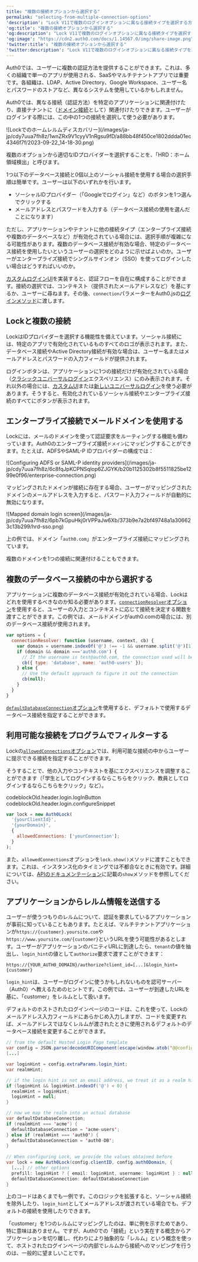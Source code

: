 ```yaml
---
title: "複数の接続オプションから選択する"
permalink: "selecting-from-multiple-connection-options"
'description': "Lock V11で複数のログインオプションに異なる接続タイプを選択する方法について説明します。"
'og:title': "複数の接続オプションから選択する"
'og:description': "Lock V11で複数のログインオプションに異なる接続タイプを選択する方法について説明します。"
'og:image': "https://cdn2.auth0.com/docs/1.14567.0/img/share-image.png"
'twitter:title': "複数の接続オプションから選択する"
'twitter:description': "Lock V11で複数のログインオプションに異なる接続タイプを選択する方法について説明します。"
---
```


Auth0では、ユーザーに複数の認証方法を提供することができます。これは、多くの組織で単一のアプリが使用される、SaaSやマルチテナントアプリでは重要です。各組織は、LDAP、Active Directory、Google Workspace、ユーザー名とパスワードのストアなど、異なるシステムを使用しているかもしれません。

Auth0では、異なる接続（認証方法）を特定のアプリケーションに関連付けたり、直接テナントに（[ドメイン接続](/ja-jp/authenticate/identity-providers/promote-connections-to-domain-level)として）関連付けたりできます。ユーザーがログインする際には、この中の1つの接続を選択して使う必要があります。

<Frame>![Lockでのホームレルムディスカバリー](/images/ja-jp/cdy7uua7fh8z/1wnZRx9V1cyyV1nRgsu9fD/a88bb48f450ce1802ddda01ec4346f7f/2023-09-22_14-18-30.png)</Frame>

複数のオプションから適切なIDプロバイダーを選択することを、「HRD：ホーム領域検出」と呼びます。

1つ以下のデータベース接続と0個以上のソーシャル接続を使用する場合の選択手順は簡単です。ユーザーは以下のいずれかを行います。

* ソーシャルIDプロバイダー（「Googleでログイン」など）のボタンを1つ選んでクリックする
* メールアドレスとパスワードを入力する（データベース接続の使用を選んだことになります）

ただし、アプリケーションやテナントに他の接続タイプ（エンタープライズ接続や複数のデータベースなど）が有効化されている場合には、選択手順が複雑になる可能性があります。複数のデータベース接続が有効な場合、特定のデータベース接続を使用したいというユーザーの選択をどのように示せばよいのか。ユーザーがエンタープライズ接続でシングルサインオン（<Tooltip data-tooltip-id="react-containers-DefinitionTooltip-0" href="/ja-jp/glossary?term=single-sign-on" tip="シングルサインオン（SSO）: ユーザーが1つのアプリケーションにログインした後、そのユーザーを他のアプリケーションに自動的にログインさせるサービス。" cta="用語集の表示">SSO</Tooltip>）を使ってログインしたい場合はどうすればいいのか。

[カスタムログインUI](/ja-jp/customize/login-pages/classic-login/customize-with-lock-sdk)を実装すると、認証フローを自在に構成することができます。接続の選択では、コンテキスト（提供されたメールアドレスなど）を基にするか、ユーザーに尋ねます。その後、`connection`パラメーターをAuth0.jsの[ログインメソッド](/ja-jp/libraries/auth0js)に渡します。

## Lockと複数の接続

LockはIDプロバイダーを選択する機能性を備えています。ソーシャル接続には、特定のアプリで有効化されているものすべてのロゴが表示されます。また、データベース接続やActive Directory接続が有効な場合は、ユーザー名またはメールアドレスとパスワードの入力フィールドが提供されます。

ログインボタンは、アプリケーションに1つの接続だけが有効化されている場合（[クラシックユニバーサルログイン](/ja-jp/authenticate/login/auth0-universal-login/universal-login-vs-classic-login/classic-experience)エクスペリエンス）にのみ表示されます。それ以外の場合には、[カスタムUI](/ja-jp/customize/login-pages/classic-login/customize-with-lock-sdk)または[新しいユニバーサルログイン](/ja-jp/authenticate/login/auth0-universal-login/universal-login-vs-classic-login/universal-experience)を使う必要があります。そうすると、有効化されているソーシャル接続やエンタープライズ接続のすべてにボタンが表示されます。

## エンタープライズ接続でメールドメインを使用する

Lockには、メールのドメインを使って認証要求をルーティングする機能も備わっています。Auth0のエンタープライズ接続`ドメイン`にマッピングすることができます。たとえば、ADFSや<Tooltip data-tooltip-id="react-containers-DefinitionTooltip-1" href="/ja-jp/glossary?term=security-assertion-markup-language" tip="Security Assertion Markup Language（SAML）: パスワードなしに二者間で認証情報を交換できる標準化プロトコル。" cta="用語集の表示">SAML</Tooltip>-P IDプロバイダーの構成では：

<Frame>![Configuring ADFS or SAML-P identity providers](/images/ja-jp/cdy7uua7fh8z/6c8fqJpKCPNSqlop6ZJGYK/b20b1125302b8f5511825be1299e0f96/enterprise-connection.png)</Frame>

マッピングされたドメインが接続に存在する場合、ユーザーがマッピングされたドメインのメールアドレスを入力すると、パスワード入力フィールドが自動的に無効になります。

<Frame>![Mapped domain login screen](/images/ja-jp/cdy7uua7fh8z/6pb7kGpuHkj0rVPPaJw6Xb/373b9e7a2bf49748a1a306623c13b299/hrd-sso.png)</Frame>

上の例では、ドメイン「`auth0.com`」がエンタープライズ接続にマッピングされています。

複数のドメインを1つの接続に関連付けることもできます。

## 複数のデータベース接続の中から選択する

アプリケーションに複数のデータベース接続が有効化されている場合、Lockはどれを使用するべきなのか知る必要があります。[`connectionResolver`オプション](https://github.com/auth0/lock#other-options)を使用すると、ユーザーの入力とコンテキストに応じて接続を決定する関数を渡すことができます。この例では、メールドメインがauth0.comの場合には、別のデータベース接続が使用されます。

```javascript lines
var options = {
  connectionResolver: function (username, context, cb) {
    var domain = username.indexOf('@') !== -1 && username.split('@')[1];
    if (domain && domain ==='auth0.com') {
      // If the username is test@auth0.com, the connection used will be the `auth0-users` connection.
      cb({ type: 'database', name: 'auth0-users' });
    } else {
      // Use the default approach to figure it out the connection
      cb(null);
    }
  }
}
```

[`defaultDatabaseConnection`オプション](/ja-jp/libraries/lock/v11/configuration#defaultdatabaseconnection-string-)を使用すると、デフォルトで使用するデータベース接続を指定することができます。

## 利用可能な接続をプログラムでフィルターする

Lockの[`allowedConnections`オプション](/ja-jp/libraries/lock/v11/configuration#allowedconnections-array-)では、利用可能な接続の中からユーザーに提示できる接続を指定することができます。

そうすることで、他の入力やコンテキストを基にエクスペリエンスを調整することができます（「学生としてログインするならこちらをクリック、教員としてログインするならこちらをクリック」など）。

codeblockOld.header.login.logInButton codeblockOld.header.login.configureSnippet

```javascript lines
var lock = new Auth0Lock(
  '{yourClientId}',
  '{yourDomain}',
  {
    allowedConnections: ['yourConnection'];
  }
);
```

また、`allowedConnections`オプションを`lock.show()`メソッドに渡すこともできます。これは、インスタンス化のタイミングでは不都合なときに有効です。詳細については、[APIのドキュメンテーション](/ja-jp/libraries/lock/lock-api-reference)に記載の`show`メソッドを参照してください。

## アプリケーションからレルム情報を送信する

ユーザーが使うつもりのレルムについて、認証を要求しているアプリケーションが事前に知っていることもあります。たとえば、マルチテナントアプリケーションが`https://{customer}.yoursite.com`や`https://www.yoursite.com/{customer}`というURLを使う可能性があるとします。ユーザーがアプリケーションのバニティURLに到達したら、`tenant`の値を抽出し、`login_hint`の値として`authorize`要求で渡すことができます：

`https://{YOUR_AUTH0_DOMAIN}/authorize?client_id=[...]&login_hint={customer}`

`login_hint`は、ユーザーがログインに使うかもしれないものを認可サーバー（Auth0）へ教えるためのヒントです。この例では、ユーザーが到達したURLを基に、「customer」をレルムとして扱います。

デフォルトのホストされたログインページのコードは、これを使って、Lockのメールアドレス入力フィールドにあらかじめ入力しますが、コードを変更すれば、メールアドレスではなくレルムが渡されたときに使用されるデフォルトのデータベース接続を変更することができます。

```java lines
// from the default Hosted Login Page template
var config = JSON.parse(decodeURIComponent(escape(window.atob('@@config@@'))));
[...]

var loginHint = config.extraParams.login_hint;
var realmHint;

// if the login hint is not an email address, we treat it as a realm hint
if (loginHint && loginHint.indexOf('@') < 0) {
  realmHint = loginHint;
  loginHint = null;
}

// now we map the realm into an actual database
var defaultDatabaseConnection;
if (realmHint === 'acme') {
  defaultDatabaseConnection = 'acme-users';
} else if (realmHint === 'auth0') {
  defaultDatabaseConnection = 'auth0-DB';
}
    
// When configuring Lock, we provide the values obtained before
var lock = new Auth0Lock(config.clientID, config.auth0Domain, {
  [...] // other options
  prefill: loginHint ? { email: loginHint, username: loginHint } : null,
  defaultDatabaseConnection: defaultDatabaseConnection
}
```

上のコードはあくまでも一例です。このロジックを拡張すると、ソーシャル接続を除外したり、`login_hint`としてメールアドレスが渡されている場合でも、デフォルトの接続を使用したりできます。

「customer」を1つのレルムにマッピングしたのは、単に例を示すためであり、特に意味はありません。ですが、Auth0での「接続」という実在する概念からアプリケーションを切り離し、代わりにより抽象的な「レルム」という概念を使って、ホストされたログインページの内部でレルムから接続へのマッピングを行うのは、一般的に望ましいことです。